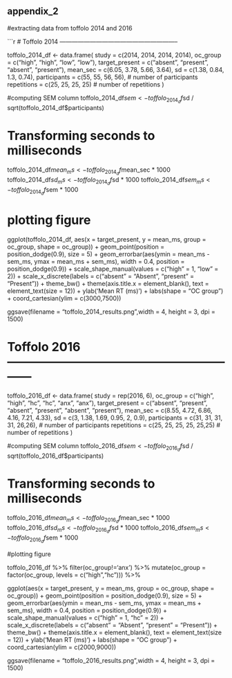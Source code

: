 
## appendix_2 

#extracting data from toffolo 2014 and 2016 

```r

# Toffolo 2014  -----------------------------------------------------------

toffolo_2014_df <- data.frame(
  study = c(2014, 2014, 2014, 2014),
  oc_group = c("high", "high", "low", "low"),
  target_present = c("absent", "present", "absent", "present"),
  mean_sec = c(6.05, 3.78, 5.66, 3.64),
  sd = c(1.38, 0.84, 1.3, 0.74),
  participants = c(55, 55, 56, 56),  # number of participants
  repetitions = c(25, 25, 25, 25)  # number of repetitions
  )

#computing SEM column 
toffolo_2014_df$sem <- toffolo_2014_df$sd / sqrt(toffolo_2014_df$participants)


# Transforming seconds to milliseconds
toffolo_2014_df$mean_ms <- toffolo_2014_df$mean_sec * 1000
toffolo_2014_df$sd_ms <- toffolo_2014_df$sd * 1000
toffolo_2014_df$sem_ms <- toffolo_2014_df$sem * 1000


# plotting figure 
ggplot(toffolo_2014_df, aes(x = target_present, y = mean_ms, group = oc_group, shape = oc_group)) +
  geom_point(position = position_dodge(0.9), size = 5) +
  geom_errorbar(aes(ymin = mean_ms - sem_ms, ymax = mean_ms + sem_ms),
                width = 0.4,
                position = position_dodge(0.9)) +
  scale_shape_manual(values = c("high" = 1, "low" = 2)) +
  scale_x_discrete(labels = c("absent" = "Absent", "present" = "Present")) +
  theme_bw() +
  theme(axis.title.x = element_blank(),
        text = element_text(size = 12)) +
  ylab('Mean RT (ms)') +
  labs(shape = "OC group") + 
  coord_cartesian(ylim = c(3000,7500))

ggsave(filename = "toffolo_2014_results.png",width = 4, height = 3, dpi = 1500)  

# Toffolo 2016 ------------------------------------------------------------

toffolo_2016_df <- data.frame(
  study = rep(2016, 6),
  oc_group = c("high", "high", "hc", "hc", "anx", "anx"),
  target_present = c("absent", "present", "absent", "present", "absent", "present"),
  mean_sec = c(8.55, 4.72, 6.86, 4.16, 7.21, 4.33),
  sd = c(3, 1.38, 1.69, 0.95, 2, 0.9),
  participants = c(31, 31, 31, 31, 26,26),  # number of participants
  repetitions = c(25, 25, 25, 25, 25,25)  # number of repetitions
)

#computing SEM column 
toffolo_2016_df$sem <- toffolo_2016_df$sd / sqrt(toffolo_2016_df$participants)


# Transforming seconds to milliseconds
toffolo_2016_df$mean_ms <- toffolo_2016_df$mean_sec * 1000
toffolo_2016_df$sd_ms <- toffolo_2016_df$sd * 1000
toffolo_2016_df$sem_ms <- toffolo_2016_df$sem * 1000

#plotting figure 

toffolo_2016_df %>% filter(oc_group!='anx') %>% 
  mutate(oc_group = factor(oc_group, levels = c("high","hc"))) %>% 

ggplot(aes(x = target_present, y = mean_ms, group = oc_group, shape = oc_group)) +
  geom_point(position = position_dodge(0.9), size = 5) +
  geom_errorbar(aes(ymin = mean_ms - sem_ms, ymax = mean_ms + sem_ms),
                width = 0.4,
                position = position_dodge(0.9)) +
  scale_shape_manual(values = c("high" = 1, "hc" = 2)) +
  scale_x_discrete(labels = c("absent" = "Absent", "present" = "Present")) +
  theme_bw() +
  theme(axis.title.x = element_blank(),
        text = element_text(size = 12)) +
  ylab('Mean RT (ms)') +
  labs(shape = "OC group") + 
  coord_cartesian(ylim = c(2000,9000))


ggsave(filename = "toffolo_2016_results.png",width = 4, height = 3, dpi = 1500)  

